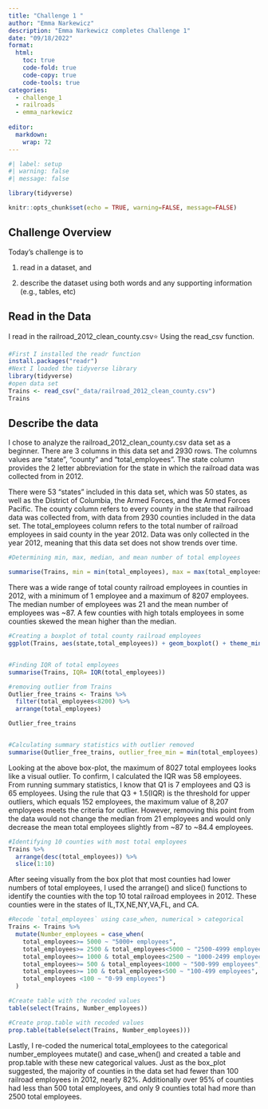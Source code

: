 ```yaml
---
title: "Challenge 1 "
author: "Emma Narkewicz"
description: "Emma Narkewicz completes Challenge 1"
date: "09/18/2022"
format:
  html:
    toc: true
    code-fold: true
    code-copy: true
    code-tools: true
categories:
  - challenge_1
  - railroads
  - emma_narkewicz
  
editor: 
  markdown: 
    wrap: 72
---
```


```r
#| label: setup
#| warning: false
#| message: false

library(tidyverse)

knitr::opts_chunk$set(echo = TRUE, warning=FALSE, message=FALSE)
```

## Challenge Overview

Today's challenge is to

1)  read in a dataset, and

2)  describe the dataset using both words and any supporting information
    (e.g., tables, etc)

## Read in the Data

I read in the railroad_2012_clean_county.csv⭐ Using the read_csv
function.

```r
#First I installed the readr function
install.packages("readr")
#Next I loaded the tidyverse library
library(tidyverse)
#open data set
Trains <- read_csv("_data/railroad_2012_clean_county.csv")
Trains


```

## Describe the data

I chose to analyze the railroad_2012_clean_county.csv data set as a
beginner. There are 3 columns in this data set and 2930 rows. The
columns values are "state", "county" and "total_employees". The state
column provides the 2 letter abbreviation for the state in which the
railroad data was collected from in 2012.

There were 53 "states" included in this data set, which was 50 states,
as well as the District of Columbia, the Armed Forces, and the Armed
Forces Pacific. The county column refers to every county in the state
that railroad data was collected from, with data from 2930 counties
included in the data set. The total_employees column refers to the total
number of railroad employees in said county in the year 2012. Data was
only collected in the year 2012, meaning that this data set does not
show trends over time.

```r
#Determining min, max, median, and mean number of total employees

summarise(Trains, min = min(total_employees), max = max(total_employees), median = median(total_employees), mean = mean(total_employees))


```

There was a wide range of total county railroad employees in counties in
2012, with a minimum of 1 employee and a maximum of 8207 employees. The
median number of employees was 21 and the mean number of employees was
\~87. A few counties with high totals employees in some counties skewed
the mean higher than the median.

```r
#Creating a boxplot of total county railroad employees
ggplot(Trains, aes(state,total_employees)) + geom_boxplot() + theme_minimal() + labs(title = "Total County Railroad Employees in 2012")


#Finding IQR of total employees
summarise(Trains, IQR= IQR(total_employees))

#removing outlier from Trains
Outlier_free_trains <- Trains %>%
  filter(total_employees<8200) %>%
  arrange(total_employees)

Outlier_free_trains


#Calculating summary statistics with outlier removed
summarise(Outlier_free_trains, outlier_free_min = min(total_employees), outlier_free_max = max(total_employees), outlier_free_median = median(total_employees), outlier_free_mean = mean(total_employees))


```

Looking at the above box-plot, the maximum of 8027 total employees looks
like a visual outlier. To confirm, I calculated the IQR was 58
employees. From running summary statistics, I know that Q1 is 7
employees and Q3 is 65 employees. Using the rule that Q3 + 1.5(IQR) is
the threshold for upper outliers, which equals 152 employees, the
maximum value of 8,207 employees meets the criteria for outlier.
However, removing this point from the data would not change the median
from 21 employees and would only decrease the mean total employees
slightly from \~87 to \~84.4 employees.

```r
#Identifying 10 counties with most total employees
Trains %>%
  arrange(desc(total_employees)) %>%
  slice(1:10)

```

After seeing visually from the box plot that most counties had lower
numbers of total employees, I used the arrange() and slice() functions
to identify the counties with the top 10 total railroad employees in
2012. These counties were in the states of IL,TX,NE,NY,VA,FL, and CA.

```r
  
#Recode `total_employees` using case_when, numerical > categorical
Trains <- Trains %>%
  mutate(Number_employees = case_when(
    total_employees>= 5000 ~ "5000+ employees",
    total_employees>= 2500 & total_employees<5000 ~ "2500-4999 employees",
    total_employees>= 1000 & total_employees<2500 ~ "1000-2499 employees",
    total_employees>= 500 & total_employees<1000 ~ "500-999 employees",
    total_employees>= 100 & total_employees<500 ~ "100-499 employees",
    total_employees <100 ~ "0-99 employees")
  )

#Create table with the recoded values
table(select(Trains, Number_employees))

#Create prop.table with recoded values
prop.table(table(select(Trains, Number_employees)))


```

Lastly, I re-coded the numerical total_employees to the categorical
number_employees mutate() and case_when() and created a table and
prop.table with these new categorical values. Just as the box_plot
suggested, the majority of counties in the data set had fewer than 100
railroad employees in 2012, nearly 82%. Additionally over 95% of
counties had less than 500 total employees, and only 9 counties total
had more than 2500 total employees.

